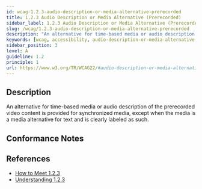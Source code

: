 ```yaml
---
id: wcag-1.2.3-audio-description-or-media-alternative-prerecorded
title: 1.2.3 Audio Description or Media Alternative (Prerecorded)
sidebar_label: 1.2.3 Audio Description or Media Alternative (Prerecorded)
slug: /wcag/1.2.3-audio-description-or-media-alternative-prerecorded
description: "An alternative for time-based media or audio description of the prerecorded video content is provided for synchronized media, except when the media is a media alternative for text and is clearly labeled as such."
keywords: [wcag, accessibility, audio-description-or-media-alternative-prerecorded]
sidebar_position: 3
level: A
guideline: 1.2
principle: 1
url: https://www.w3.org/TR/WCAG22/#audio-description-or-media-alternative-prerecorded
---
```


## Description

An alternative for time-based media or audio description of the prerecorded video content is provided for synchronized media, except when the media is a media alternative for text and is clearly labeled as such.

## Conformance Notes

<Project name="ads">
  <NotApplicable></NotApplicable>
</Project>

<Project name="scix">
  <NotApplicable></NotApplicable>
</Project>

## References

- [How to Meet 1.2.3](https://www.w3.org/WAI/WCAG22/quickref/#audio-description-or-media-alternative-prerecorded)
- [Understanding 1.2.3](https://www.w3.org/WAI/WCAG22/Understanding/audio-description-or-media-alternative-prerecorded.html)


